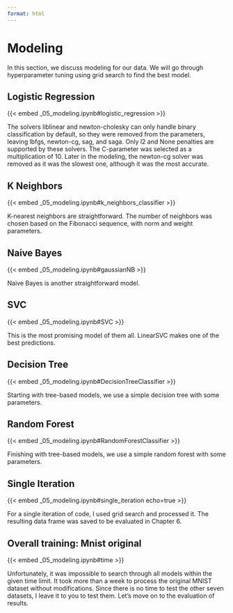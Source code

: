 ```yaml
---
format: html
---
```

# Modeling

::: {.notes}
In this section, we discuss modeling for our data. We will go through hyperparameter tuning using grid search to find the best model.
:::

## Logistic Regression

{{< embed _05_modeling.ipynb#logistic_regression >}}

::: {.notes}
The solvers liblinear and newton-cholesky can only handle binary classification by default, so they were removed from the parameters, leaving lbfgs, newton-cg, sag, and saga. Only l2 and None penalties are supported by these solvers. The C-parameter was selected as a multiplication of 10. Later in the modeling, the newton-cg solver was removed as it was the slowest one, although it was the most accurate.
:::

## K Neighbors

{{< embed _05_modeling.ipynb#k_neighbors_classifier >}}

::: {.notes}
K-nearest neighbors are straightforward. The number of neighbors was chosen based on the Fibonacci sequence, with norm and weight parameters.
:::

## Naive Bayes

{{< embed _05_modeling.ipynb#gaussianNB >}}

::: {.notes}
Naive Bayes is another straightforward model.
:::

## SVC

{{< embed _05_modeling.ipynb#SVC >}}

::: {.notes}
This is the most promising model of them all. LinearSVC makes one of the best predictions.
:::

## Decision Tree

{{< embed _05_modeling.ipynb#DecisionTreeClassifier >}}

::: {.notes}
Starting with tree-based models, we use a simple decision tree with some parameters.
:::

## Random Forest

{{< embed _05_modeling.ipynb#RandomForestClassifier >}}

::: {.notes}
Finishing with tree-based models, we use a simple random forest with some parameters.
:::

## Single Iteration

{{< embed _05_modeling.ipynb#single_iteration echo=true >}}

::: {.notes}
For a single iteration of code, I used grid search and processed it. The resulting data frame was saved to be evaluated in Chapter 6.
:::

## Overall training: Mnist original

{{< embed _05_modeling.ipynb#time >}}

::: {.notes}
Unfortunately, it was impossible to search through all models within the given time limit. It took more than a week to process the original MNIST dataset without modifications. Since there is no time to test the other seven datasets, I leave it to you to test them. Let's move on to the evaluation of results.
:::


